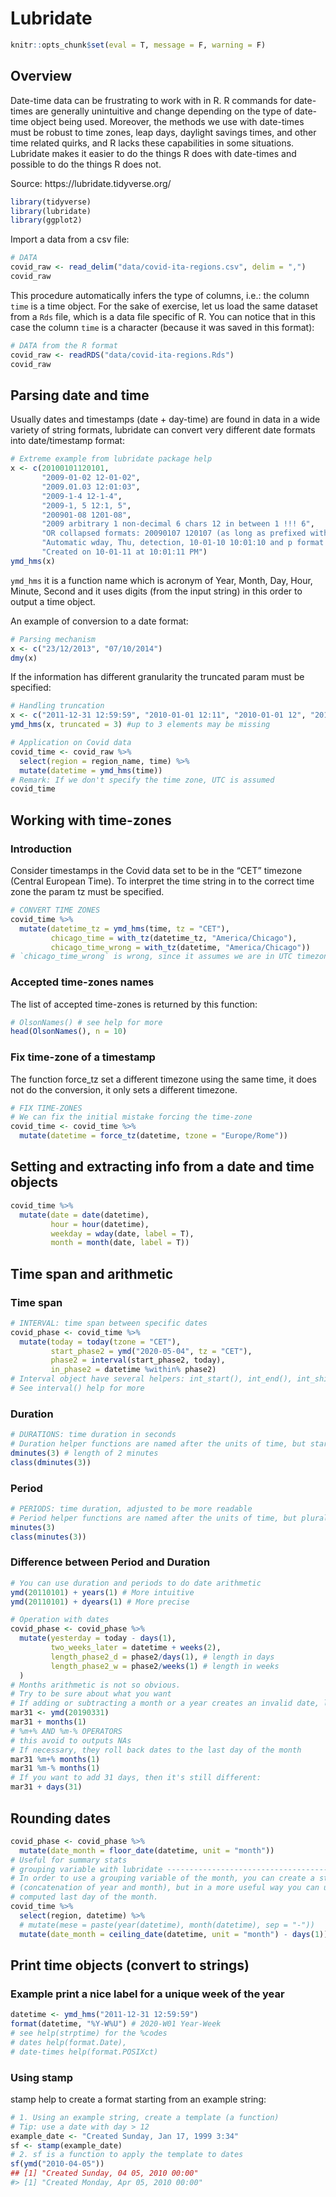 # Lubridate

```r
knitr::opts_chunk$set(eval = T, message = F, warning = F)
```

## Overview

Date-time data can be frustrating to work with in R. R commands for date-times
are generally unintuitive and change depending on the type of date-time object
being used. Moreover, the methods we use with date-times must be robust to
time zones, leap days, daylight savings times, and other time related quirks, and
R lacks these capabilities in some situations. Lubridate makes it easier to do
the things R does with date-times and possible to do the things R does not.

Source: https://lubridate.tidyverse.org/

```r
library(tidyverse)
library(lubridate)
library(ggplot2)
```

Import a data from a csv file:

```r
# DATA
covid_raw <- read_delim("data/covid-ita-regions.csv", delim = ",")
covid_raw
```

This procedure automatically infers the type of columns, i.e.: the column `time` is a time object. For the sake of exercise, let us load the same dataset from a `Rds` file, which is a data file specific of R. You can notice that in this case the column `time` is a character (because it was saved in this format):

```r
# DATA from the R format
covid_raw <- readRDS("data/covid-ita-regions.Rds")
covid_raw
```


## Parsing date and time

Usually dates and timestamps (date + day-time) are found in data in a wide variety of string formats, lubridate can convert very different date formats into date/timestamp format:

```r
# Extreme example from lubridate package help
x <- c(20100101120101,
       "2009-01-02 12-01-02",
       "2009.01.03 12:01:03",
       "2009-1-4 12-1-4",
       "2009-1, 5 12:1, 5",
       "200901-08 1201-08",
       "2009 arbitrary 1 non-decimal 6 chars 12 in between 1 !!! 6",
       "OR collapsed formats: 20090107 120107 (as long as prefixed with zeros)",
       "Automatic wday, Thu, detection, 10-01-10 10:01:10 and p format: AM",
       "Created on 10-01-11 at 10:01:11 PM")
ymd_hms(x)
```


`ymd_hms` it is a function name which is acronym of Year, Month, Day, Hour, Minute, Second and it uses digits (from the input string) in this order to output a time object.

An example of conversion to a date format:

```r
# Parsing mechanism
x <- c("23/12/2013", "07/10/2014")
dmy(x)
```


If the information has different granularity the truncated param must be specified:


```r
# Handling truncation
x <- c("2011-12-31 12:59:59", "2010-01-01 12:11", "2010-01-01 12", "2010-01-01")
ymd_hms(x, truncated = 3) #up to 3 elements may be missing
```

```r
# Application on Covid data
covid_time <- covid_raw %>%
  select(region = region_name, time) %>%
  mutate(datetime = ymd_hms(time))
# Remark: If we don't specify the time zone, UTC is assumed
covid_time
```


## Working with time-zones


### Introduction

Consider timestamps in the Covid data set to be in the “CET” timezone (Central European Time). To interpret the time string in to the correct time zone the
param tz must be specified.


```r
# CONVERT TIME ZONES
covid_time %>%
  mutate(datetime_tz = ymd_hms(time, tz = "CET"),
         chicago_time = with_tz(datetime_tz, "America/Chicago"),
         chicago_time_wrong = with_tz(datetime, "America/Chicago"))
# `chicago_time_wrong` is wrong, since it assumes we are in UTC timezone
```

### Accepted time-zones names
The list of accepted time-zones is returned by this function:

```r
# OlsonNames() # see help for more
head(OlsonNames(), n = 10)
```


### Fix time-zone of a timestamp

The function force_tz set a different timezone using the same time, it does not do the conversion, it only sets a different timezone.

```r
# FIX TIME-ZONES
# We can fix the initial mistake forcing the time-zone
covid_time <- covid_time %>%
  mutate(datetime = force_tz(datetime, tzone = "Europe/Rome"))
```


## Setting and extracting info from a date and time objects


```r
covid_time %>%
  mutate(date = date(datetime),
         hour = hour(datetime),
         weekday = wday(date, label = T),
         month = month(date, label = T))
```

## Time span and arithmetic


### Time span

```r
# INTERVAL: time span between specific dates
covid_phase <- covid_time %>%
  mutate(today = today(tzone = "CET"),
         start_phase2 = ymd("2020-05-04", tz = "CET"),
         phase2 = interval(start_phase2, today),
         in_phase2 = datetime %within% phase2)
# Interval object have several helpers: int_start(), int_end(), int_shift() ...
# See interval() help for more

```


### Duration

```r
# DURATIONS: time duration in seconds
# Duration helper functions are named after the units of time, but start with a d
dminutes(3) # length of 2 minutes
class(dminutes(3))
```

### Period

```r

# PERIODS: time duration, adjusted to be more readable
# Period helper functions are named after the units of time, but plural
minutes(3)
class(minutes(3))
```

### Difference between Period and Duration

```r
# You can use duration and periods to do date arithmetic
ymd(20110101) + years(1) # More intuitive
ymd(20110101) + dyears(1) # More precise
```


```r
# Operation with dates
covid_phase <- covid_phase %>%
  mutate(yesterday = today - days(1),
         two_weeks_later = datetime + weeks(2),
         length_phase2_d = phase2/days(1), # length in days
         length_phase2_w = phase2/weeks(1) # length in weeks
  )
# Months arithmetic is not so obvious.
# Try to be sure about what you want
# If adding or subtracting a month or a year creates an invalid date, lubridate will return an NA.
mar31 <- ymd(20190331)
mar31 + months(1)
# %m+% AND %m-% OPERATORS
# this avoid to outputs NAs
# If necessary, they roll back dates to the last day of the month
mar31 %m+% months(1)
mar31 %m-% months(1)
# If you want to add 31 days, then it's still different:
mar31 + days(31)
```

## Rounding dates

```r
covid_phase <- covid_phase %>%
  mutate(date_month = floor_date(datetime, unit = "month"))
# Useful for summary stats
# grouping variable with lubridate -----------------------------------------
# In order to use a grouping variable of the month, you can create a string
# (concatenation of year and month), but in a more useful way you can use the
# computed last day of the month.
covid_time %>%
  select(region, datetime) %>%
  # mutate(mese = paste(year(datetime), month(datetime), sep = "-"))
  mutate(date_month = ceiling_date(datetime, unit = "month") - days(1))
```

## Print time objects (convert to strings)


### Example print a nice label for a unique week of the year

```r
datetime <- ymd_hms("2011-12-31 12:59:59")
format(datetime, "%Y-W%U") # 2020-W01 Year-Week
# see help(strptime) for the %codes
# dates help(format.Date),
# date-times help(format.POSIXct)
```

### Using stamp
stamp help to create a format starting from an example string:

```r
# 1. Using an example string, create a template (a function)
# Tip: use a date with day > 12
example_date <- "Created Sunday, Jan 17, 1999 3:34"
sf <- stamp(example_date)
# 2. sf is a function to apply the template to dates
sf(ymd("2010-04-05"))
## [1] "Created Sunday, 04 05, 2010 00:00"
#> [1] "Created Monday, Apr 05, 2010 00:00"
```

